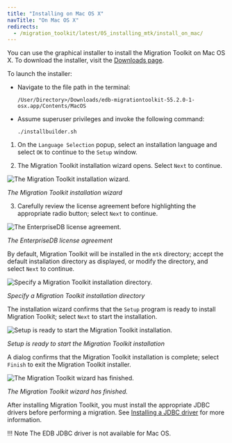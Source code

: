 ```yaml
---
title: "Installing on Mac OS X"
navTitle: "On Mac OS X"
redirects:
  - /migration_toolkit/latest/05_installing_mtk/install_on_mac/
---
```




You can use the graphical installer to install the Migration Toolkit on Mac OS X. To download the installer, visit the [Downloads page](https://www.enterprisedb.com/software-downloads-postgres#migration-toolkit).

To launch the installer:

-   Navigate to the file path in the terminal:

     `/User/Directory>/Downloads/edb-migrationtoolkit-55.2.0-1-osx.app/Contents/MacOS`

-   Assume superuser privileges and invoke the following command:

    ```context
    ./installbuilder.sh
    ```

1.  On the `Language Selection` popup, select an installation language and select `OK` to continue to the `Setup` window.

2.  The Migration Toolkit installation wizard opens. Select `Next` to continue.

![The Migration Toolkit installation wizard.](../images/installing_mtk_mac_setup.png)

*The Migration Toolkit installation wizard*

3.  Carefully review the license agreement before highlighting the appropriate radio button; select `Next` to continue.

![The EnterpriseDB license agreement.](../images/installing_mtk_mac_license.png)

*The EnterpriseDB license agreement*

By default, Migration Toolkit will be installed in the `mtk` directory; accept the default installation directory as displayed, or modify the directory, and select `Next` to continue.

![Specify a Migration Toolkit installation directory.](../images/installing_mtk_mac_inst_dir.png)

*Specify a Migration Toolkit installation directory*

The installation wizard confirms that the `Setup` program is ready to install Migration Toolkit; select `Next` to start the installation.

![Setup is ready to start the Migration Toolkit installation.](../images/installing_mtk_mac_start_inst.png)

*Setup is ready to start the Migration Toolkit installation*

A dialog confirms that the Migration Toolkit installation is complete; select `Finish` to exit the Migration Toolkit installer.

![The Migration Toolkit wizard has finished.](../images/installing_mtk_mac_inst_complete.png)

*The Migration Toolkit wizard has finished.*

After installing Migration Toolkit, you must install the appropriate JDBC drivers before performing a migration. See [Installing a JDBC driver](/migration_toolkit/latest/05_installing_mtk/installing_jdbc_driver/) for more information.

!!! Note
    The EDB JDBC driver is not available for Mac OS. 
